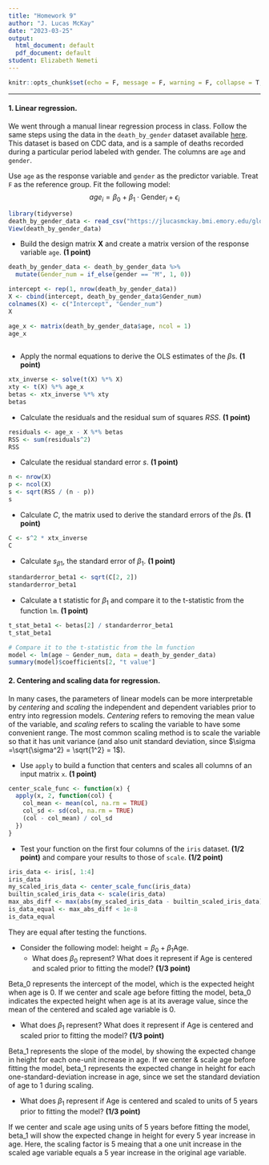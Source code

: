 ```yaml
---
title: "Homework 9"
author: "J. Lucas McKay"
date: "2023-03-25"
output:
  html_document: default
  pdf_document: default
student: Elizabeth Nemeti
---
```


```r
knitr::opts_chunk$set(echo = F, message = F, warning = F, collapse = T, include = F)
```

***
#### 1. Linear regression.

We went through a manual linear regression process in class. Follow the same steps using the data in the `death_by_gender` dataset available [here](https://jlucasmckay.bmi.emory.edu/global/bmi510/death_by_gender.csv). This dataset is based on CDC data, and is a sample of deaths recorded during a particular period labeled with gender. The columns are `age` and `gender`.

Use `age` as the response variable and `gender` as the predictor variable.
Treat `F` as the reference group. Fit the following model:
$$
age_i=\beta_0+\beta_1\cdot\text{Gender}_i+\epsilon_i
$$
```r

library(tidyverse)
death_by_gender_data <- read_csv("https://jlucasmckay.bmi.emory.edu/global/bmi510/death_by_gender.csv")
View(death_by_gender_data)

```

* Build the design matrix $\mathbf{X}$ and create a matrix version of the response variable `age`. **(1 point)**

```r

death_by_gender_data <- death_by_gender_data %>%
  mutate(Gender_num = if_else(gender == "M", 1, 0))

intercept <- rep(1, nrow(death_by_gender_data))
X <- cbind(intercept, death_by_gender_data$Gender_num)
colnames(X) <- c("Intercept", "Gender_num")
X

age_x <- matrix(death_by_gender_data$age, ncol = 1)
age_x
 
```
* Apply the normal equations to derive the OLS estimates of the $\beta$s. **(1 point)**

```r

xtx_inverse <- solve(t(X) %*% X)
xty <- t(X) %*% age_x
betas <- xtx_inverse %*% xty
betas

```

* Calculate the residuals and the residual sum of squares $RSS$. **(1 point)**

```r

residuals <- age_x - X %*% betas
RSS <- sum(residuals^2)
RSS

```

* Calculate the residual standard error $s$. **(1 point)**

```r

n <- nrow(X)
p <- ncol(X)
s <- sqrt(RSS / (n - p))
s

```

* Calculate $C$, the matrix used to derive the standard errors of the $\beta$s. **(1 point)**

```r

C <- s^2 * xtx_inverse
C

```

* Calculate $s_{\beta 1}$, the standard error of $\beta_1$. **(1 point)**

```r

standarderror_beta1 <- sqrt(C[2, 2])
standarderror_beta1

```

* Calculate a t statistic for $\beta_1$ and compare it to the t-statistic from the function `lm`. **(1 point)**

```r

t_stat_beta1 <- betas[2] / standarderror_beta1
t_stat_beta1

# Compare it to the t-statistic from the lm function
model <- lm(age ~ Gender_num, data = death_by_gender_data)
summary(model)$coefficients[2, "t value"]

```

#### 2. Centering and scaling data for regression.

In many cases, the parameters of linear models can be more interpretable by *centering* and *scaling* the independent and dependent variables prior to entry into regression models. *Centering* refers to removing the mean value of the variable, and *scaling* refers to scaling the variable to have some convenient range. The most common scaling method is to scale the variable so that it has unit variance (and also unit standard deviation, since $\sigma =\sqrt{\sigma^2} = \sqrt{1^2} = 1$).

* Use `apply` to build a function that centers and scales all columns of an input matrix `x`. **(1 point)**

```r

center_scale_func <- function(x) {
  apply(x, 2, function(col) {
    col_mean <- mean(col, na.rm = TRUE)
    col_sd <- sd(col, na.rm = TRUE)
    (col - col_mean) / col_sd
  })
}

```

* Test your function on the first four columns of the `iris` dataset. **(1/2 point)** and compare your results to those of `scale`. **(1/2 point)**

```r

iris_data <- iris[, 1:4]
iris_data
my_scaled_iris_data <- center_scale_func(iris_data)
builtin_scaled_iris_data <- scale(iris_data)
max_abs_diff <- max(abs(my_scaled_iris_data - builtin_scaled_iris_data))
is_data_equal <- max_abs_diff < 1e-8
is_data_equal

```

They are equal after testing the functions.

* Consider the following model: $\text{height}=\beta_0+\beta_1\text{Age}$.
  * What does $\beta_0$ represent? What does it represent if $\text{Age}$ is centered and scaled prior to fitting the model? **(1/3 point)**

Beta_0 represents the intercept of the model, which is the expected height when age is 0. 
If we center and scale age before fitting the model, beta_0 indicates the expected height when age is at its average value, since the mean of the centered and scaled age variable is 0.

  * What does $\beta_1$ represent? What does it represent if $\text{Age}$ is centered and scaled prior to fitting the model? **(1/3 point)**

Beta_1 represents the slope of the model, by showing the expected change in height for each one-unit increase in age. 
If we center & scale age before fitting the model, beta_1 represents the expected change in height for each one-standard-deviation increase in age, since we set the standard deviation of age to 1 during scaling.

  * What does $\beta_1$ represent if $\text{Age}$ is centered and scaled to units of 5 years prior to fitting the model? **(1/3 point)**

If we center and scale age using units of 5 years before fitting the model, beta_1 will show the expected change in height for every 5 year increase in age. 
Here, the scaling factor is 5 meaing that a one unit increase in the scaled age variable equals a 5 year increase in the original age variable.
